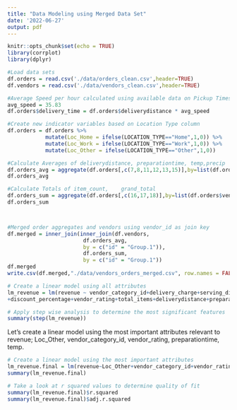 ```yaml
---
title: "Data Modeling using Merged Data Set"
date: '2022-06-27'
output: pdf
---
```


```r
knitr::opts_chunk$set(echo = TRUE)
library(corrplot)
library(dplyr)
```

```r

#Load data sets
df.orders = read.csv('./data/orders_clean.csv',header=TRUE)
df.vendors = read.csv('./data/vendors_clean.csv',header=TRUE)

#Average Speed per hour calculated using available data on Pickup Times, Delivery times and Delivery distances. See: data_average_speed.Rmd
avg_speed = 35.83
df.orders$delivery_time = df.orders$deliverydistance * avg_speed

#Create new indicator variables based on Location Type column
df.orders = df.orders %>%
            mutate(Loc_Home = ifelse(LOCATION_TYPE=="Home",1,0)) %>%
            mutate(Loc_Work = ifelse(LOCATION_TYPE=="Work",1,0)) %>%
            mutate(Loc_Other = ifelse(LOCATION_TYPE=="Other",1,0))

#Calculate Averages of deliverydistance, preparationtime, temp,precip
df.orders_avg = aggregate(df.orders[,c(7,8,11,12,13,15)],by=list(df.orders$vendor_id), FUN=mean)
df.orders_avg

#Calculate Totals of item_count,	grand_total
df.orders_sum = aggregate(df.orders[,c(16,17,18)],by=list(df.orders$vendor_id), FUN=sum)
df.orders_sum



#Merged order aggregates and vendors using vendor_id as join key
df.merged = inner_join(inner_join(df.vendors,
                        df.orders_avg,
                        by = c("id" = "Group.1")),
                        df.orders_sum,
                        by = c("id" = "Group.1"))
df.merged
write.csv(df.merged,"./data/vendors_orders_merged.csv", row.names = FALSE)

```

```r

# Create a linear model using all attributes
lm_revenue = lm(revenue ~ vendor_category_id+delivery_charge+serving_distance+prepration_time
+discount_percentage+vendor_rating+total_items+deliverydistance+preparationtime+temp+precip+rated_vendor+delivery_time+Loc_Home+Loc_Work+Loc_Other, data = df.merged)

# Apply step wise analysis to determine the most significant features
summary(step(lm_revenue))

```
Let’s create a linear model using the most important attributes relevant to revenue; Loc_Other, vendor_category_id, vendor_rating, preparationtime, temp.

```r

# Create a linear model using the most important attributes
lm_revenue.final = lm(revenue~Loc_Other+vendor_category_id+vendor_rating+preparationtime+temp, data=df.merged)
summary(lm_revenue.final)

# Take a look at r squared values to determine quality of fit
summary(lm_revenue.final)$r.squared
summary(lm_revenue.final)$adj.r.squared

```

```r

```

```r

```

```r

```

```r

```

```r

```

